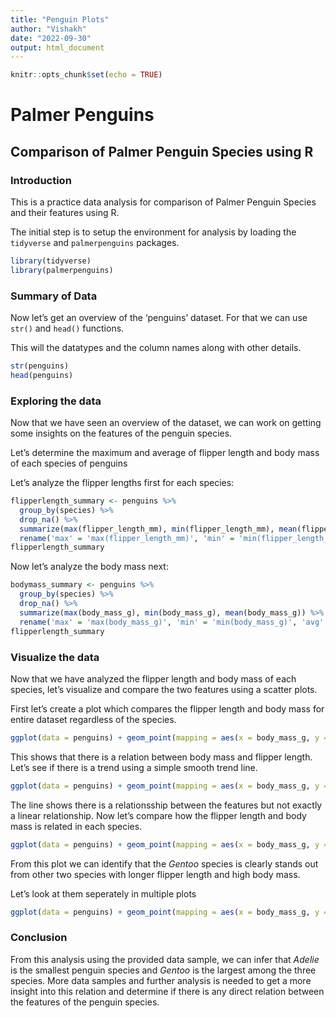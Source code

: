 ```yaml
---
title: "Penguin Plots"
author: "Vishakh"
date: "2022-09-30"
output: html_document
---
```


```r
knitr::opts_chunk$set(echo = TRUE)
```

# Palmer Penguins


## Comparison of Palmer Penguin Species using R


### Introduction


This is a practice data analysis for comparison of Palmer Penguin Species and their features using R.

The initial step is to setup the environment for analysis by loading the `tidyverse` and `palmerpenguins` packages.

```r
library(tidyverse)
library(palmerpenguins)
```


### Summary of Data


Now let's get an overview of the 'penguins' dataset. For that we can use `str()` and `head()` functions.

This will the datatypes and the column names along with other details.

```r
str(penguins)
head(penguins)
```


### Exploring the data


Now that we have seen an overview of the dataset, we can work on getting some insights on the features of the penguin species.

Let's determine the maximum and average of flipper length and body mass of each species of penguins

Let's analyze the flipper lengths first for each species:

```r
flipperlength_summary <- penguins %>%
  group_by(species) %>%
  drop_na() %>%
  summarize(max(flipper_length_mm), min(flipper_length_mm), mean(flipper_length_mm)) %>%
  rename('max' = 'max(flipper_length_mm)', 'min' = 'min(flipper_length_mm)', 'avg' = 'mean(flipper_length_mm)')
flipperlength_summary
```

Now let's analyze the body mass next:

```r
bodymass_summary <- penguins %>%
  group_by(species) %>%
  drop_na() %>%
  summarize(max(body_mass_g), min(body_mass_g), mean(body_mass_g)) %>%
  rename('max' = 'max(body_mass_g)', 'min' = 'min(body_mass_g)', 'avg' = 'mean(body_mass_g)')
flipperlength_summary
```



### Visualize the data


Now that we have analyzed the flipper length and body mass of each species, let's visualize and compare the two features using a scatter plots.

First let's create a plot which compares the flipper length and body mass for entire dataset regardless of the species.

```r
ggplot(data = penguins) + geom_point(mapping = aes(x = body_mass_g, y = flipper_length_mm))
```

This shows that there is a relation between body mass and flipper length. Let's see if there is a trend using a simple smooth trend line.

```r
ggplot(data = penguins) + geom_point(mapping = aes(x = body_mass_g, y = flipper_length_mm)) + geom_smooth(mapping = aes(x = body_mass_g, y = flipper_length_mm))
```

The line shows there is a relationsship between the features but not exactly a linear relationship. 
Now let's compare how the flipper length and body mass is related in each species.

```r
ggplot(data = penguins) + geom_point(mapping = aes(x = body_mass_g, y = flipper_length_mm, color = species))
```

From this plot we can identify that the *Gentoo* species is clearly stands out from other two species with longer flipper length and high body mass.

Let's look at them seperately in multiple plots

```r
ggplot(data = penguins) + geom_point(mapping = aes(x = body_mass_g, y = flipper_length_mm, color = species)) + facet_wrap(~species)
```


### Conclusion


From this analysis using the provided data sample, we can infer that *Adelie* is the smallest penguin species and *Gentoo* is the largest among the three species. More data samples and further analysis is needed to get a more insight into this relation and determine if there is any direct relation between the features of the penguin species.
